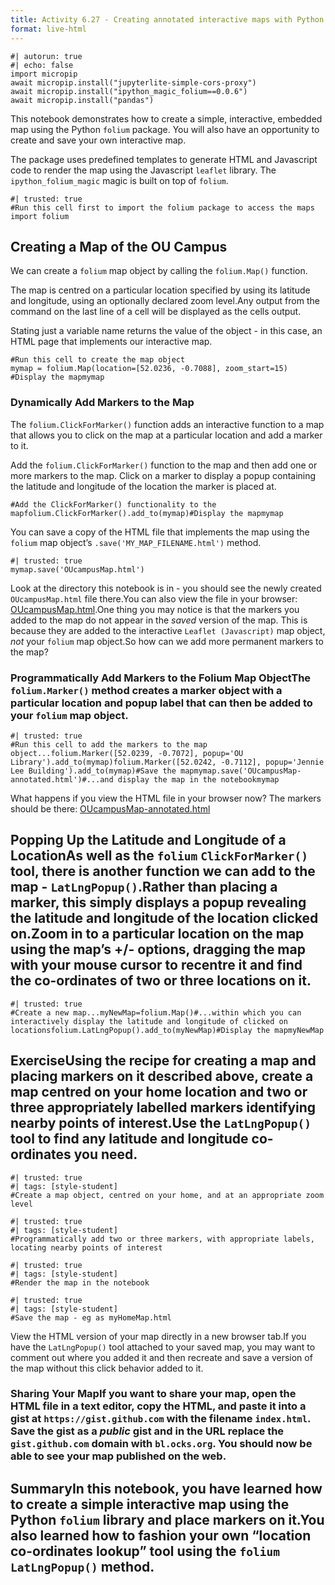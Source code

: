 ```yaml
---
title: Activity 6.27 - Creating annotated interactive maps with Python
format: live-html
---
```

```pyodide
#| autorun: true
#| echo: false
import micropip
await micropip.install("jupyterlite-simple-cors-proxy")
await micropip.install("ipython_magic_folium==0.0.6")
await micropip.install("pandas")
```

This notebook demonstrates how to create a simple, interactive, embedded map using the Python `folium` package. You will also have an opportunity to create and save your own interactive map.

The package uses predefined templates to generate HTML and Javascript code to render the map using the Javascript `leaflet` library. The `ipython_folium_magic` magic is built on top of `folium`.


```pyodide
#| trusted: true
#Run this cell first to import the folium package to access the maps
import folium
```

## Creating a Map of the OU Campus
We can create a `folium` map object by calling the `folium.Map()` function.

The map is centred on a particular location specified by using its latitude and longitude, using an optionally declared zoom level.Any output from the command on the last line of a cell will be displayed as the cells output.

Stating just a variable name returns the value of the object - in this case, an HTML page that implements our interactive map.

```pyodide
#Run this cell to create the map object
mymap = folium.Map(location=[52.0236, -0.7088], zoom_start=15)
#Display the mapmymap
```

### Dynamically Add Markers to the Map

The `folium.ClickForMarker()` function adds an interactive function to a map that allows you to click on the map at a particular location and add a marker to it.

Add the `folium.ClickForMarker()` function to the map and then add one or more markers to the map.  Click on a marker to display a popup containing the latitude and longitude of the location the marker is placed at.

```pyodide
#Add the ClickForMarker() functionality to the mapfolium.ClickForMarker().add_to(mymap)#Display the mapmymap
```

You can save a copy of the HTML file that implements the map using the `folium` map object's `.save('MY_MAP_FILENAME.html')` method.

```pyodide
#| trusted: true
mymap.save('OUcampusMap.html')
```

Look at the directory this notebook is in - you should see the newly created `OUcampusMap.html` file there.You can also view the file in your browser: [OUcampusMap.html](OUcampusMap.html).One thing you may notice is that the markers you added to the map do not appear in the *saved* version of the map. This is because they are added to the interactive `Leaflet (Javascript)` map object, *not* your `folium` map object.So how can we add more permanent markers to the map?

### Programmatically Add Markers to the Folium Map ObjectThe `folium.Marker()` method creates a marker object with a particular location and popup label that can then be added to your `folium` map object.

```pyodide
#| trusted: true
#Run this cell to add the markers to the map object...folium.Marker([52.0239, -0.7072], popup='OU Library').add_to(mymap)folium.Marker([52.0242, -0.7112], popup='Jennie Lee Building').add_to(mymap)#Save the mapmymap.save('OUcampusMap-annotated.html')#...and display the map in the notebookmymap
```

What happens if you view the HTML file in your browser now? The markers should be there: [OUcampusMap-annotated.html](OUcampusMap-annotated.html)

## Popping Up the Latitude and Longitude of a LocationAs well as the `folium` `ClickForMarker()` tool, there is another function we can add to the map - `LatLngPopup()`.Rather than placing a marker, this simply displays a popup revealing the latitude and longitude of the location clicked on.Zoom in to a particular location on the map using the map's +/- options, dragging the map with your mouse cursor to recentre it and find the co-ordinates of two or three locations on it.

```pyodide
#| trusted: true
#Create a new map...myNewMap=folium.Map()#...within which you can interactively display the latitude and longitude of clicked on locationsfolium.LatLngPopup().add_to(myNewMap)#Display the mapmyNewMap
```

## ExerciseUsing the recipe for creating a map and placing markers on it described above, create a map centred on your home location and two or three appropriately labelled markers identifying nearby points of interest.Use the `LatLngPopup()` tool to find any latitude and longitude co-ordinates you need.

```pyodide
#| trusted: true
#| tags: [style-student]
#Create a map object, centred on your home, and at an appropriate zoom level
```

```pyodide
#| trusted: true
#| tags: [style-student]
#Programmatically add two or three markers, with appropriate labels, locating nearby points of interest
```

```pyodide
#| trusted: true
#| tags: [style-student]
#Render the map in the notebook
```

```pyodide
#| trusted: true
#| tags: [style-student]
#Save the map - eg as myHomeMap.html
```

View the HTML version of your map directly in a new browser tab.If you have the `LatLngPopup()` tool attached to your saved map, you may want to comment out where you added it and then recreate and save a version of the map without this click behavior added to it.

### Sharing Your MapIf you want to share your map, open the HTML file in a text editor, copy the HTML, and paste it into a gist at `https://gist.github.com` with the filename `index.html`. Save the gist as a *public* gist and in the URL replace the `gist.github.com` domain with `bl.ocks.org`. You should now be able to see your map published on the web.

## SummaryIn this notebook, you have learned how to create a simple interactive map using the Python `folium` library and place markers on it.You also learned how to fashion your own "location co-ordinates lookup" tool using the `folium LatLngPopup()` method.

